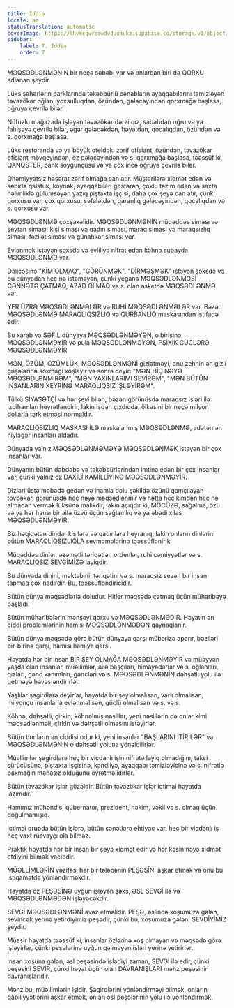```yaml
---
title: İddia
locale: az
statusTranslation: automatic
coverImage: https://lhvmrqwrcowdvduuaukz.supabase.co/storage/v1/object/public/strapi-uploads/small_cover-educacion-fundamental.webp-2d51a7828a2b1309555be27f7e2a61a0.webp
sidebar:
    label: 7. İddia
    order: 7
---
```

MƏQSƏDLƏNMƏNİN bir neçə səbəbi var və onlardan biri də QORXU adlanan şeydir.

Lüks şəhərlərin parklarında təkəbbürlü cənabların ayaqqabılarını təmizləyən təvazökar oğlan, yoxsulluqdan, özündən, gələcəyindən qorxmağa başlasa, oğruya çevrilə bilər.

Nüfuzlu mağazada işləyən təvazökar dərzi qız, sabahdan oğru və ya fahişəyə çevrilə bilər, əgər gələcəkdən, həyatdan, qocalıqdan, özündən və s. qorxmağa başlasa.

Lüks restoranda və ya böyük oteldəki zərif ofisiant, özündən, təvazökar ofisiant mövqeyindən, öz gələcəyindən və s. qorxmağa başlasa, təəssüf ki, QANQSTER, bank soyğunçusu və ya çox incə oğruya çevrilə bilər.

Əhəmiyyətsiz həşərat zərif olmağa can atır. Müştərilərə xidmət edən və səbirlə qalstuk, köynək, ayaqqabıları göstərən, çoxlu təzim edən və saxta həlimliklə gülümsəyən yazıq piştaxta işçisi, daha çox şeyə can atır, çünki qorxusu var, çox qorxusu, səfalətdən, qaranlıq gələcəyindən, qocalıqdan və s. qorxusu var.

MƏQSƏDLƏNMƏ çoxşaxəlidir. MƏQSƏDLƏNMƏNİN müqəddəs siması və şeytan siması, kişi siması və qadın siması, maraq siması və maraqsızlıq siması, fəzilət siması və günahkar siması var.

Evlənmək istəyən şəxsdə və evliliyə nifrət edən köhnə subayda MƏQSƏDLƏNMƏ var.

Dəlicəsinə "KİM OLMAQ", "GÖRÜNMƏK", "DİRMƏŞMƏK" istəyən şəxsdə və bu dünyadan heç nə istəməyən, çünki yeganə MƏQSƏDLƏNMƏSİ CƏNNƏTƏ ÇATMAQ, AZAD OLMAQ və s. olan asketdə MƏQSƏDLƏNMƏ var.

YER ÜZRƏ MƏQSƏDLƏNMƏLƏR və RUHİ MƏQSƏDLƏNMƏLƏR var. Bəzən MƏQSƏDLƏNMƏ MARAQLIQSIZLIQ və QURBANLIQ maskasından istifadə edir.

Bu xarab və SƏFİL dünyaya MƏQSƏDLƏNMƏYƏN, o birisinə MƏQSƏDLƏNMƏYİR və pula MƏQSƏDLƏNMƏYƏN, PSİXİK GÜCLƏRƏ MƏQSƏDLƏNMƏYİR

MƏN, ÖZÜM, ÖZÜMLÜK, MƏQSƏDLƏNMƏNİ gizlətməyi, onu zehnin ən gizli guşələrinə soxmağı xoşlayır və sonra deyir: "MƏN HİÇ NƏYƏ MƏQSƏDLƏNMİRƏM", "MƏN YAXINLARIMI SEVİRƏM", "MƏN BÜTÜN İNSANLARIN XEYRİNƏ MARAQLIQSIZ İŞLƏYİRƏM".

Tülkü SİYASƏTÇİ və hər şeyi bilən, bəzən görünüşdə maraqsız işləri ilə izdihamları heyrətləndirir, lakin işdən çıxdıqda, ölkəsini bir neçə milyon dollarla tərk etməsi normaldır.

MARAQLIQSIZLIQ MASKASI İLƏ maskalanmış MƏQSƏDLƏNMƏ, adətən ən hiyləgər insanları aldadır.

Dünyada yalnız MƏQSƏDLƏNMƏMƏYƏ MƏQSƏDLƏNMƏK istəyən bir çox insanlar var.

Dünyanın bütün dəbdəbə və təkəbbürlərindən imtina edən bir çox insanlar var, çünki yalnız öz DAXİLİ KAMİLLİYİNƏ MƏQSƏDLƏNMƏYİR.

Dizləri üstə məbədə gedən və inamla dolu şəkildə özünü qamçılayan tövbəkar, görünüşdə heç nəyə məqsədlənmir və hətta heç kimdən heç nə almadan vermək lüksünə malikdir, lakin açıqdır ki, MÖCÜZƏ, sağalma, özü və ya hər hansı bir ailə üzvü üçün sağlamlıq və ya əbədi xilas MƏQSƏDLƏNMƏYİR.

Biz həqiqətən dindar kişilərə və qadınlara heyranıq, lakin onların dinlərini bütün MARAQLIQSIZLIQLA sevməmələrinə təəssüflənirik.

Müqəddəs dinlər, əzəmətli təriqətlər, ordenlər, ruhi cəmiyyətlər və s. MARAQLIQSIZ SEVGİMİZƏ layiqdir.

Bu dünyada dinini, məktəbini, təriqətini və s. maraqsız sevən bir insan tapmaq çox nadirdir. Bu, təəssüfləndiricidir.

Bütün dünya məqsədlərlə doludur. Hitler məqsədə çatmaq üçün müharibəyə başladı.

Bütün müharibələrin mənşəyi qorxu və MƏQSƏDLƏNMƏDİR. Həyatın ən ciddi problemlərinin hamısı MƏQSƏDLƏNMƏDƏN qaynaqlanır.

Bütün dünya məqsədə görə bütün dünyaya qarşı mübarizə aparır, bəziləri bir-birinə qarşı, hamısı hamıya qarşı.

Həyatda hər bir insan BİR ŞEY OLMAĞA MƏQSƏDLƏNMƏYİR və müəyyən yaşda olan insanlar, müəllimlər, ailə başçıları, himayədarlar və s. oğlanları, qızları, gənc xanımları, gəncləri və s. MƏQSƏDLƏNMƏNİN dəhşətli yolu ilə getməyə həvəsləndirirlər.

Yaşlılar şagirdlərə deyirlər, həyatda bir şey olmalısan, varlı olmalısan, milyonçu insanlarla evlənməlisən, güclü olmalısan və s. və s.

Köhnə, dəhşətli, çirkin, köhnəlmiş nəsillər, yeni nəsillərin də onlar kimi məqsədlənməli, çirkin və dəhşətli olmasını istəyirlər.

Bütün bunların ən ciddisi odur ki, yeni insanlar "BAŞLARINI İTİRİLƏR" və MƏQSƏDLƏNMƏNİN o dəhşətli yoluna yönəldilirlər.

Müəllimlər şagirdlərə heç bir vicdanlı işin nifrətə layiq olmadığını, taksi sürücüsünə, piştaxta işçisinə, kəndliyə, ayaqqabı təmizləyicinə və s. nifrətlə baxmağın mənasız olduğunu öyrətməlidirlər.

Bütün təvazökar işlər gözəldir. Bütün təvazökar işlər ictimai həyatda lazımdır.

Hamımız mühəndis, qubernator, prezident, həkim, vəkil və s. olmaq üçün doğulmamışıq.

İctimai qrupda bütün işlərə, bütün sənətlərə ehtiyac var, heç bir vicdanlı iş heç vaxt rüsvayçı ola bilməz.

Praktik həyatda hər bir insan bir şeyə xidmət edir və hər kəsin nəyə xidmət etdiyini bilmək vacibdir.

MÜƏLLİMLƏRİN vəzifəsi hər bir tələbənin PEŞƏSİNİ aşkar etmək və onu bu istiqamətdə yönləndirməkdir.

Həyatda öz PEŞƏSİNƏ uyğun işləyən şəxs, ƏSL SEVGİ ilə və MƏQSƏDLƏNMƏDƏN işləyəcəkdir.

SEVGİ MƏQSƏDLƏNMƏNİ əvəz etməlidir. PEŞƏ, əslində xoşumuza gələn, sevincək yerinə yetirdiyimiz peşədir, çünki bu, xoşumuza gələn, SEVDİYİMİZ şeydir.

Müasir həyatda təəssüf ki, insanlar özlərinə xoş olmayan və məqsədə görə işləyirlər, çünki peşələrinə uyğun gəlməyən işləri yerinə yetirirlər.

İnsan xoşuna gələn, əsl peşəsində işlədiyi zaman, SEVGİ ilə edir, çünki peşəsini SEVİR, çünki həyat üçün olan DAVRANIŞLARI məhz peşəsinin davranışlarıdır.

Məhz bu, müəllimlərin işidir. Şagirdlərini yönləndirməyi bilmək, onların qabiliyyətlərini aşkar etmək, onları əsl peşələrinin yolu ilə yönləndirmək.

